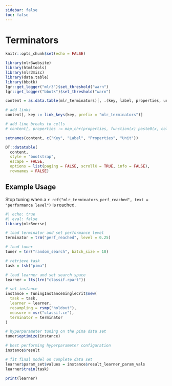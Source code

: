 ```yaml
---
sidebar: false
toc: false
---
```


# Terminators

```r
knitr::opts_chunk$set(echo = FALSE)

library(mlr3website)
library(htmltools)
library(mlr3misc)
library(data.table)
library(bbotk)
lgr::get_logger("mlr3")$set_threshold("warn")
lgr::get_logger("bbotk")$set_threshold("warn")

content = as.data.table(mlr_terminators)[, .(key, label, properties, unit)]

# add links
content[, key := link_keys(key, prefix = "mlr_terminators")]

# add line breaks to cells
# content[, properties := map_chr(properties, function(x) paste0(x, collapse = "<br/>"))]

setnames(content, c("Key", "Label", "Properties", "Unit"))
```


```r
DT::datatable(
  content,
  style = "bootstrap",
  escape = FALSE,
  options = list(paging = FALSE, scrollX = TRUE, info = FALSE),
  rownames = FALSE)
```

## Example Usage

Stop tuning when a `r ref("mlr_terminators_perf_reached", text = "performance level")` is reached.

```r
#| echo: true
#| eval: false
library(mlr3verse)

# load terminator and set performance level
terminator = trm("perf_reached", level = 0.25)

# load tuner
tuner = tnr("random_search", batch_size = 10)

# retrieve task
task = tsk("pima")

# load learner and set search space
learner = lts(lrn("classif.rpart"))

# set instance
instance = TuningInstanceSingleCrit$new(
  task = task,
  learner = learner,
  resampling = rsmp("holdout"),
  measure = msr("classif.ce"),
  terminator = terminator
)

# hyperparameter tuning on the pima data set
tuner$optimize(instance)

# best performing hyperparameter configuration
instance$result

# fit final model on complete data set
learner$param_set$values = instance$result_learner_param_vals
learner$train(task)

print(learner)
```
